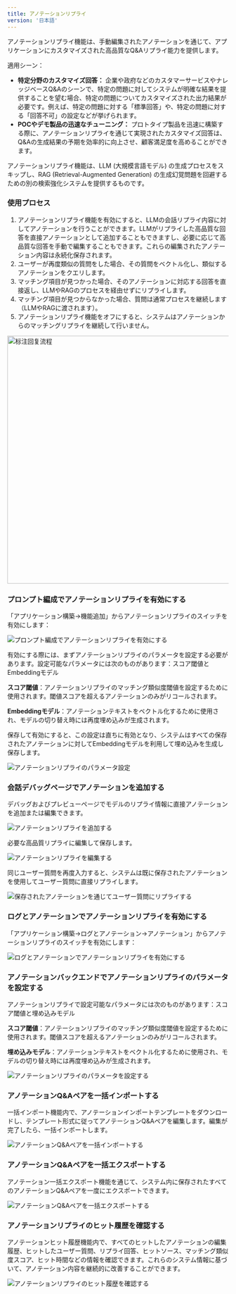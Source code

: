 ```yaml
---
title: アノテーションリプライ
version: '日本語'
---
```


アノテーションリプライ機能は、手動編集されたアノテーションを通じて、アプリケーションにカスタマイズされた高品質なQ&Aリプライ能力を提供します。

適用シーン：

* **特定分野のカスタマイズ回答：** 企業や政府などのカスタマーサービスやナレッジベースQ&Aのシーンで、特定の問題に対してシステムが明確な結果を提供することを望む場合、特定の問題についてカスタマイズされた出力結果が必要です。例えば、特定の問題に対する「標準回答」や、特定の問題に対する「回答不可」の設定などが挙げられます。
* **POCやデモ製品の迅速なチューニング：** プロトタイプ製品を迅速に構築する際に、アノテーションリプライを通じて実現されたカスタマイズ回答は、Q&Aの生成結果の予期を効率的に向上させ、顧客満足度を高めることができます。

アノテーションリプライ機能は、LLM (大規模言語モデル) の生成プロセスをスキップし、RAG (Retrieval-Augmented Generation) の生成幻覚問題を回避するための別の検索強化システムを提供するものです。

### 使用プロセス

1. アノテーションリプライ機能を有効にすると、LLMの会話リプライ内容に対してアノテーションを行うことができます。LLMがリプライした高品質な回答を直接アノテーションとして追加することもできますし、必要に応じて高品質な回答を手動で編集することもできます。これらの編集されたアノテーション内容は永続化保存されます。
2. ユーザーが再度類似の質問をした場合、その質問をベクトル化し、類似するアノテーションをクエリします。
3. マッチング項目が見つかった場合、そのアノテーションに対応する回答を直接返し、LLMやRAGのプロセスを経由せずにリプライします。
4. マッチング項目が見つからなかった場合、質問は通常プロセスを継続します（LLMやRAGに渡されます）。
5. アノテーションリプライ機能をオフにすると、システムはアノテーションからのマッチングリプライを継続して行いません。

<Frame caption="アノテーションリプライの流れ">
  <img src="../../ja-jp/img/image (130).png" alt="标注回复流程" width="563" />
</Frame>

### プロンプト編成でアノテーションリプライを有効にする

「アプリケーション構築->機能追加」からアノテーションリプライのスイッチを有効にします：

<Frame caption="プロンプト編成でアノテーションリプライを有効にする">
  <img src="../../ja-jp/img/annotated-replies.png" alt="プロンプト編成でアノテーションリプライを有効にする" />
</Frame>

有効にする際には、まずアノテーションリプライのパラメータを設定する必要があります。設定可能なパラメータには次のものがあります：スコア閾値とEmbeddingモデル

**スコア閾値**：アノテーションリプライのマッチング類似度閾値を設定するために使用されます。閾値スコアを超えるアノテーションのみがリコールされます。

**Embeddingモデル**：アノテーションテキストをベクトル化するために使用され、モデルの切り替え時には再度埋め込みが生成されます。

保存して有効にすると、この設定は直ちに有効となり、システムはすべての保存されたアノテーションに対してEmbeddingモデルを利用して埋め込みを生成し保存します。

<Frame caption="アノテーションリプライのパラメータ設定">
  <img src="../../ja-jp/img/setting-parameters-for-annotated-replies.png" alt="アノテーションリプライのパラメータ設定" />
</Frame>

### 会話デバッグページでアノテーションを追加する

デバッグおよびプレビューページでモデルのリプライ情報に直接アノテーションを追加または編集できます。

<Frame caption="アノテーションリプライを追加する">
  <img src="../../ja-jp/img/add-annotation-reply.png" alt="アノテーションリプライを追加する" />
</Frame>

必要な高品質リプライに編集して保存します。

<Frame caption="アノテーションリプライを編集する">
  <img src="../../ja-jp/img/editing-annotated-replies.png" alt="アノテーションリプライを編集する" />
</Frame>

同じユーザー質問を再度入力すると、システムは既に保存されたアノテーションを使用してユーザー質問に直接リプライします。

<Frame caption="保存されたアノテーションを通じてユーザー質問にリプライする">
  <img src="../../ja-jp/img/annotaiton-reply.png" alt="保存されたアノテーションを通じてユーザー質問にリプライする" />
</Frame>

### ログとアノテーションでアノテーションリプライを有効にする

「アプリケーション構築->ログとアノテーション->アノテーション」からアノテーションリプライのスイッチを有効にします：

<Frame caption="ログとアノテーションでアノテーションリプライを有効にする">
  <img src="../../ja-jp/img/logs-annotation-switch.png" alt="ログとアノテーションでアノテーションリプライを有効にする" />
</Frame>

### アノテーションバックエンドでアノテーションリプライのパラメータを設定する

アノテーションリプライで設定可能なパラメータには次のものがあります：スコア閾値と埋め込みモデル

**スコア閾値**：アノテーションリプライのマッチング類似度閾値を設定するために使用されます。閾値スコアを超えるアノテーションのみがリコールされます。

**埋め込みモデル**：アノテーションテキストをベクトル化するために使用され、モデルの切り替え時には再度埋め込みが生成されます。

<Frame caption="アノテーションリプライのパラメータを設定する">
  <img src="../../ja-jp/img/annotated-replies-initial.png" alt="アノテーションリプライのパラメータを設定する" />
</Frame>

### アノテーションQ&Aペアを一括インポートする

一括インポート機能内で、アノテーションインポートテンプレートをダウンロードし、テンプレート形式に従ってアノテーションQ&Aペアを編集します。編集が完了したら、一括インポートします。

<Frame caption="アノテーションQ&Aペアを一括インポートする">
  <img src="../../ja-jp/img/bulk-import-annotated.png" alt="アノテーションQ&Aペアを一括インポートする" />
</Frame>

### アノテーションQ&Aペアを一括エクスポートする

アノテーション一括エクスポート機能を通じて、システム内に保存されたすべてのアノテーションQ&Aペアを一度にエクスポートできます。

<Frame caption="アノテーションQ&Aペアを一括エクスポートする">
  <img src="../../ja-jp/img/bulk-export-annotations.png" alt="アノテーションQ&Aペアを一括エクスポートする" />
</Frame>

### アノテーションリプライのヒット履歴を確認する

アノテーションヒット履歴機能内で、すべてのヒットしたアノテーションの編集履歴、ヒットしたユーザー質問、リプライ回答、ヒットソース、マッチング類似度スコア、ヒット時間などの情報を確認できます。これらのシステム情報に基づいて、アノテーション内容を継続的に改善することができます。

<Frame caption="アノテーションリプライのヒット履歴を確認する">
  <img src="../../ja-jp/img/view-annotation-hit-history.png" alt="アノテーションリプライのヒット履歴を確認する" />
</Frame>
